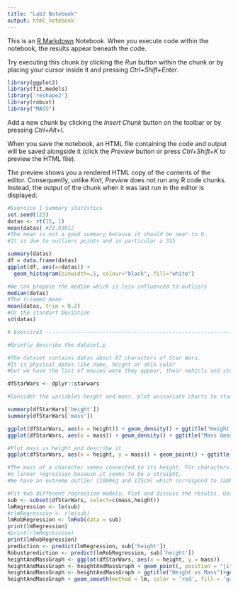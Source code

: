 ```yaml
---
title: "Lab3 Notebook"
output: html_notebook
---
```


This is an [R Markdown](http://rmarkdown.rstudio.com) Notebook. When you execute code within the notebook, the results appear beneath the code. 

Try executing this chunk by clicking the *Run* button within the chunk or by placing your cursor inside it and pressing *Ctrl+Shift+Enter*. 

```r
library(ggplot2)
library(fit.models)
library('reshape2')
library(robust)
library("MASS")
```

Add a new chunk by clicking the *Insert Chunk* button on the toolbar or by pressing *Ctrl+Alt+I*.

When you save the notebook, an HTML file containing the code and output will be saved alongside it (click the *Preview* button or press *Ctrl+Shift+K* to preview the HTML file).

The preview shows you a rendered HTML copy of the contents of the editor. Consequently, unlike *Knit*, *Preview* does not run any R code chunks. Instead, the output of the chunk when it was last run in the editor is displayed.
```r
#Exercice 1 Summary statistics
set.seed(123)
datas <- rt(15, 1)
mean(datas) #23.03012
#The mean is not a good summary because it should be near to 0. 
#It is due to outliers points and in particular a 315

summary(datas)
df = data.frame(datas)
ggplot(df, aes(x=datas)) +
  geom_histogram(binwidth=.5, colour="black", fill="white")

#We can propose the median which is less influenced to outliers
median(datas)
#The trimmed mean
mean(datas, trim = 0.2)
#Or the standart Deviation
sd(datas)
```

```r
# Exercice3 ----------------------------------------------------------------------

#Briefly describe the dataset.p

#The dataset contains datas about 87 characters of Star Wars.
#It is physical datas like name, height or skin color 
#but we have the list of movies were they appear, their vehicls and starships too 

dfStarWars <- dplyr::starwars

#Consider the variables height and mass, plot univariate charts to study the range and other summary statistics

summary(dfStarWars['height'])
summary(dfStarWars['mass'])

ggplot(dfStarWars, aes(x = height)) + geom_density() + ggtitle("Height density")
ggplot(dfStarWars, aes(x = mass)) + geom_density() + ggtitle("Mass density") + scale_x_log10()

#Plot mass vs height and describe it
ggplot(dfStarWars, aes(x = height, y = mass)) + geom_point() + ggtitle("Height vs Mass")

#The mass of a character seems connected to its height. For characters between 150 and 250 cm we could do 
#a linear regression because it seems to be a straight.
#We have an extreme outlier (1000kg and 175cm) which correspond to Jabba

#Fit two different regression models. Plot and discuss the results. Useful: lmrob or MASS::rlm
sub <- subset(dfStarWars, select=c(mass,height))
lmRegression <- lm(sub)
#rlmRegression <- rlm(sub)
lmRobRegression <- lmRob(data = sub)
print(lmRegression)
#print(rlmRegression)
print(lmRobRegression)
prediction <- predict(lmRegression, sub['height'])
Robustprediction <- predict(lmRobRegression, sub['height'])
heightAndMassGraph <- ggplot(dfStarWars, aes(x = height, y = mass))
heightAndMassGraph <- heightAndMassGraph + geom_point(, position = "jitter") 
heightAndMassGraph <- heightAndMassGraph + ggtitle("Height vs Mass")+geom_smooth(method = rlm, color = 'blue')
heightAndMassGraph + geom_smooth(method = lm, color = 'red', fill = 'green')

```

